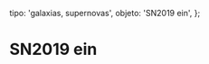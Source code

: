 
  tipo: 'galaxias, supernovas',
  objeto: 'SN2019 ein',
};

# SN2019 ein

<Imagen
  src="registro/sn219-ein_20190510_sn219ein_20190510_gjcb.png"
  fecha="20190510"
/>